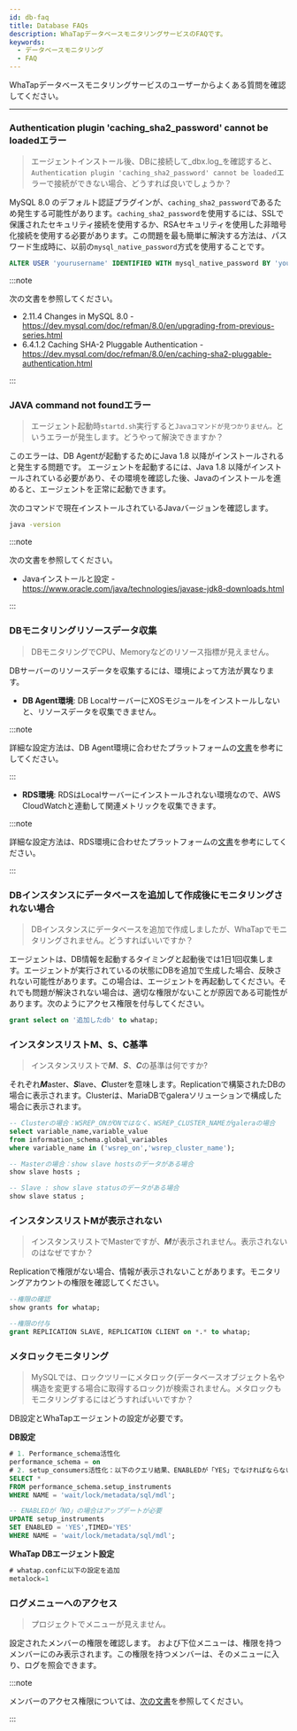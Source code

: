 ```yaml
---
id: db-faq
title: Database FAQs
description: WhaTapデータベースモニタリングサービスのFAQです。
keywords:
  - データベースモニタリング
  - FAQ
---
```


WhaTapデータベースモニタリングサービスのユーザーからよくある質問を確認してください。 

---

<div className='faqs'>

### Authentication plugin 'caching_sha2_password' cannot be loadedエラー

> エージェントインストール後、DBに接続して_dbx.log_を確認すると、`Authentication plugin 'caching_sha2_password' cannot be loaded`エラーで接続ができない場合、どうすれば良いでしょうか？

MySQL 8.0 のデフォルト認証プラグインが、`caching_sha2_password`であるため発生する可能性があります。`caching_sha2_password`を使用するには、SSLで保護されたセキュリティ接続を使用するか、RSAセキュリティを使用した非暗号化接続を使用する必要があります。この問題を最も簡単に解決する方法は、パスワード生成時に、以前の`mysql_native_password`方式を使用することです。

```sql
ALTER USER 'yourusername' IDENTIFIED WITH mysql_native_password BY 'youpassword';
```

:::note

次の文書を参照してください。

- 2.11.4 Changes in MySQL 8.0 - https://dev.mysql.com/doc/refman/8.0/en/upgrading-from-previous-series.html
- 6.4.1.2 Caching SHA-2 Pluggable Authentication - https://dev.mysql.com/doc/refman/8.0/en/caching-sha2-pluggable-authentication.html

:::

### JAVA command not foundエラー

> エージェント起動時`startd.sh`実行すると`Javaコマンドが見つかりません。`というエラーが発生します。どうやって解決できますか？

このエラーは、DB Agentが起動するためにJava 1.8 以降がインストールされると発生する問題です。 エージェントを起動するには、Java 1.8 以降がインストールされている必要があり、その環境を確認した後、Javaのインストールを進めると、エージェントを正常に起動できます。

次のコマンドで現在インストールされているJavaバージョンを確認します。 

```bash
java -version
```

:::note 

次の文書を参照してください。 

- Javaインストールと設定 - https://www.oracle.com/java/technologies/javase-jdk8-downloads.html

:::

### DBモニタリングリソースデータ収集

> DBモニタリングでCPU、Memoryなどのリソース指標が見えません。

DBサーバーのリソースデータを収集するには、環境によって方法が異なります。

- **DB Agent環境**: DB LocalサーバーにXOSモジュールをインストールしないと、リソースデータを収集できません。 

:::note 

詳細な設定方法は、DB Agent環境に合わせたプラットフォームの[文書](https://docs.whatap.io/search?whatap%5Bquery%5D=XOS%20%EC%97%90%EC%9D%B4%EC%A0%84%ED%8A%B8%20%EC%84%A4%EC%A0%95)を参考にしてください。

:::

- **RDS環境**: RDSはLocalサーバーにインストールされない環境なので、AWS CloudWatchと連動して関連メトリックを収集できます。 

:::note 

詳細な設定方法は、RDS環境に合わせたプラットフォームの[文書](https://docs.whatap.io/search?whatap%5Bquery%5D=RDS%20CloudWatch)を参考にしてください。

:::

### DBインスタンスにデータベースを追加して作成後にモニタリングされない場合

> DBインスタンスにデータベースを追加で作成しましたが、WhaTapでモニタリングされません。どうすればいいですか？

エージェントは、DB情報を起動するタイミングと起動後では1日1回収集します。エージェントが実行されているの状態にDBを追加で生成した場合、反映されない可能性があります。この場合は、エージェントを再起動してください。それでも問題が解決されない場合は、適切な権限がないことが原因である可能性があります。次のようにアクセス権限を付与してください。

```sql
grant select on '追加したdb' to whatap;
```

### インスタンスリストM、S、C基準

> インスタンスリストで***M***、***S***、***C***の基準は何ですか?

それぞれ***M***aster、***S***lave、***C***lusterを意味します。Replicationで構築されたDBの場合に表示されます。Clusterは、MariaDBでgaleraソリューションで構成した場合に表示されます。 

```sql
-- Clusterの場合：WSREP_ONがONではなく、WSREP_CLUSTER_NAMEがgaleraの場合
select variable_name,variable_value 
from information_schema.global_variables 
where variable_name in ('wsrep_on','wsrep_cluster_name');

-- Masterの場合：show slave hostsのデータがある場合
show slave hosts ;

-- Slave : show slave statusのデータがある場合
show slave status ;
```

### インスタンスリストMが表示されない

> インスタンスリストでMasterですが、***M***が表示されません。表示されないのはなぜですか？

Replicationで権限がない場合、情報が表示されないことがあります。モニタリングアカウントの権限を確認してください。 

```sql
--権限の確認
show grants for whatap;

--権限の付与
grant REPLICATION SLAVE, REPLICATION CLIENT on *.* to whatap;
```

### メタロックモニタリング

> MySQLでは、ロックツリーにメタロック(データベースオブジェクト名や構造を変更する場合に取得するロック)が検索されません。メタロックもモニタリングするにはどうすればいいですか？

DB設定とWhaTapエージェントの設定が必要です。

**DB設定**

```sql
# 1. Performance_schema活性化
performance_schema = on
# 2. setup_consumers活性化：以下のクエリ結果、ENABLEDが「YES」でなければならない(8.0からは既定値がYES)
SELECT *
FROM performance_schema.setup_instruments
WHERE NAME = 'wait/lock/metadata/sql/mdl'; 

-- ENABLEDが「NO」の場合はアップデートが必要
UPDATE setup_instruments 
SET ENABLED = 'YES',TIMED='YES' 
WHERE NAME = 'wait/lock/metadata/sql/mdl';
```

**WhaTap DBエージェント設定**

```sql
# whatap.confに以下の設定を追加
metalock=1
```

### ログメニューへのアクセス

> プロジェクトで<Cmdname sid="side_log" className="uitext" />メニューが見えません。

設定されたメンバーの権限を確認します。<Cmdname sid="side_log" className="uitext" /> および下位メニューは、<Cmdname sid="log_read" className="b600" />権限を持つメンバーにのみ表示されます。この権限を持つメンバーは、そのメニューに入り、ログを照会できます。

:::note

メンバーのアクセス権限については、[次の文書](../project/project-structure#project-auth)を参照してください。

:::

</div>
